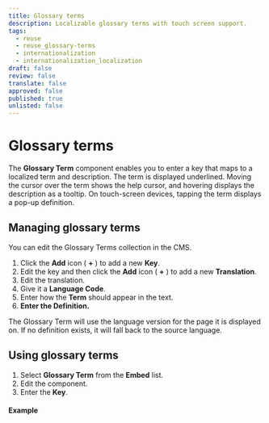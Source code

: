 ```yaml
---
title: Glossary terms
description: Localizable glossary terms with touch screen support.
tags:
  - reuse
  - reuse_glossary-terms
  - internationalization
  - internationalization_localization
draft: false
review: false
translate: false
approved: false
published: true
unlisted: false
---
```


# Glossary terms

The **Glossary Term** component enables you to enter a key that maps to a localized term and description. The term is displayed underlined. Moving the cursor over the term shows the help cursor, and hovering displays the description as a tooltip. On touch-screen devices, tapping the term displays a pop-up definition.

## Managing glossary terms

You can edit the Glossary Terms collection in the CMS.

1. Click the **Add** icon ( **+** ) to add a new **Key**.
2. Edit the key and then click the **Add** icon ( **+** ) to add a new **Translation**.
3. Edit the translation.
4. Give it a **Language Code**.
5. Enter how the **Term** should appear in the text.
6. **Enter the Definition.**

The Glossary Term will use the language version for the page it is displayed on. If no definition exists, it will fall back to the source language.

## Using glossary terms

1. Select **Glossary Term** from the **Embed** list.
2. Edit the component.
3. Enter the **Key**.

#### Example

<GlossaryTerm termKey="single-sourcing" />

####
